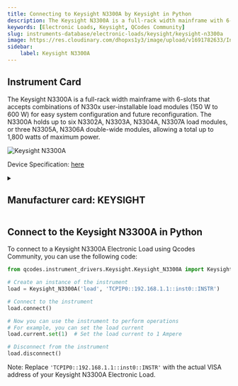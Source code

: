 ```yaml
---
title: Connecting to Keysight N3300A by Keysight in Python
description: The Keysight N3300A is a full-rack width mainframe with 6-slots that accepts combinations of N330x user-installable load modules (150 W to 600 W) for easy system configuration and future reconfiguration. The N3300A holds up to six N3302A, N3303A, N3304A, N3307A load modules, or three N3305A, N3306A double-wide modules, allowing a total up to 1,800 watts of maximum power.
keywords: [Electronic Loads, Keysight, QCodes Community] 
slug: instruments-database/electronic-loads/keysight/keysight-n3300a 
image: https://res.cloudinary.com/dhopxs1y3/image/upload/v1691782633/Instruments/Electronic%20Loads/Keysight-N3300A/Keysight-N3300A.png
sidebar:
    label: Keysight N3300A 
---
```



## Instrument Card

The Keysight N3300A is a full-rack width mainframe with 6-slots that accepts combinations of N330x user-installable load modules (150 W to 600 W) for easy system configuration and future reconfiguration. The N3300A holds up to six N3302A, N3303A, N3304A, N3307A load modules, or three N3305A, N3306A double-wide modules, allowing a total up to 1,800 watts of maximum power.


![Keysight N3300A](https://res.cloudinary.com/dhopxs1y3/image/upload/v1691782633/Instruments/Electronic%20Loads/Keysight-N3300A/Keysight-N3300A.png)

Device Specification: [here](https://www.keysight.com/us/en/assets/7018-06712/data-sheets/5980-0232.pdf)

<details style={{ marginTop: "15px"}}>
<summary><h2 style={{display:'inline'}}>Manufacturer card: KEYSIGHT</h2></summary>

![KEYSIGHT](https://res.cloudinary.com/dhopxs1y3/image/upload/v1692125973/Instruments/Vendor%20Logos/Keysight.png)

Keysight Technologies, or Keysight, is an American company that manufactures electronics test and measurement equipment and software

- Headquarters: USA
- Yearly Revenue (millions, USD): 5420
- Vendor Website: [here](https://www.keysight.com/us/en/home.html)

</details>


<FeaturedInstrumentVideo category="ELECTRONIC_LOADS" />

## Connect to the Keysight N3300A in Python





<Tabs>

<SectionsCard category="ELECTRONIC_LOADS" manufacturer="Keysight"></SectionsCard>

<TabItem value="QCodes Community" label="QCodes Community">

To connect to a Keysight N3300A Electronic Load using Qcodes Community, you can use the following code:

```python
from qcodes.instrument_drivers.Keysight.Keysight_N3300A import Keysight_N3300A

# Create an instance of the instrument
load = Keysight_N3300A('load', 'TCPIP0::192.168.1.1::inst0::INSTR')

# Connect to the instrument
load.connect()

# Now you can use the instrument to perform operations
# For example, you can set the load current
load.current.set(1)  # Set the load current to 1 Ampere

# Disconnect from the instrument
load.disconnect()
```

Note: Replace `'TCPIP0::192.168.1.1::inst0::INSTR'` with the actual VISA address of your Keysight N3300A Electronic Load.

</TabItem>
</Tabs>